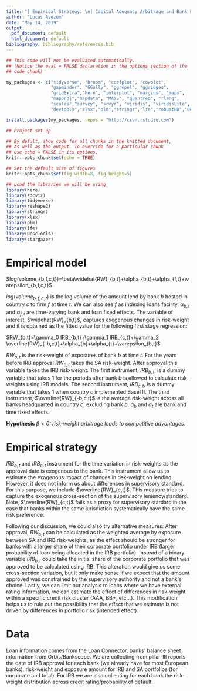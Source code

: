 ```yaml
---
title: "| Empirical Strategy: \n| Capital Adequacy Arbitrage and Bank Lending\n"
author: "Lucas Avezum"
date: "May 14, 2019"
output:
  pdf_document: default
  html_document: default
bibliography: bibliography/references.bib
---
```


```r
## This code will not be evaluated automatically.
## (Notice the eval = FALSE declaration in the options section of the
## code chunk)

my_packages <- c("tidyverse", "broom", "coefplot", "cowplot",
                 "gapminder", "GGally", "ggrepel", "ggridges",
                 "gridExtra","here", "interplot", "margins", "maps",
                 "mapproj","mapdata", "MASS", "quantreg", "rlang",
                 "scales","survey", "srvyr", "viridis", "viridisLite",
                 "devtools","xlsx","plm","stringr","lfe","robustHD","DescTools","stargazer")

install.packages(my_packages, repos = "http://cran.rstudio.com")
```


```r
## Project set up 

## By defult, show code for all chunks in the knitted document,
## as well as the output. To override for a particular chunk
## use echo = FALSE in its options.
knitr::opts_chunk$set(echo = TRUE) 

## Set the default size of figures
knitr::opts_chunk$set(fig.width=8, fig.height=5)  

## Load the libraries we will be using
library(here)
library(socviz)
library(tidyverse)
library(reshape2)
library(stringr)
library(xlsx)
library(plm)
library(lfe)
library(DescTools)
library(stargazer)

```




# Empirical model

$log(volume_{b,f,c,t})=\beta\widehat{RW}_{b,t}+\alpha_{b,t}+\alpha_{f,t}+\varepsilon_{b,f,c,t}$ \newline

$log(volume_{b,f,c,t})$ is the log volume of the amount lend by bank $b$ hosted in country $c$ to firm $f$ at time $t$. We can also see $f$ as indexing loans facility. $\alpha_{b,t}$ and $\alpha_{f,t}$ are time-varying bank and loan fixed effects. The variable of interest, $\widehat{RW}_{b,t}$, captures exogenous changes in risk-weight and it is obtained as the fitted value for the following first stage regression: \newline

$RW_{b,t}=\gamma_0 IRB_{b,t}+\gamma_1 IRB_{c,t}+\gamma_2 \overline{RW}_{-b,c,t}+\alpha_{b}+\alpha_{t}+\varepsilon_{b,t}$ \newline


$RW_{b,t}$ is the risk-weight of exposures of bank $b$ at time $t$. For the years before IRB approval $RW_{b,t}$ takes the SA risk-weight. After approval this variable takes the IRB risk-weight. The first instrument, $IRB_{b,t}$, is a dummy variable that takes 1 for the periods after bank $b$ is allowed to calculate risk-weights using IRB models. The second instrument, $IRB_{c,t}$, is a dummy variable that takes 1 when country $c$ implemented Basel II. The third instrument, $\overline{RW}_{-b,c,t}$ is the average risk-weight across all banks headquarted in country $c$, excluding bank $b$. $\alpha_{b}$ and $\alpha_{t}$ are bank and time fixed effects.\newline

**Hypothesis** *$\beta<0$: risk-weight arbitrage leads to competitive advantages.*

# Empirical strategy

$IRB_{b,t}$ and $IRB_{c,t}$ instrument for the time variation in risk-weights as the approval date is exogenous to the bank. This instrument allow us to estimate the exogenous impact of changes in risk-weight on lending. However, it does not inform us about differences in supervisory standard. For this purpose, we include $\overline{RW}_{c,t}$. This measure tries to capture the exogenous cross-section of the supervisory leniency/standard. Note, $\overline{RW}_{c,t}$ fails as a proxy for supervisory stardard in the case that banks within the same jurisdiction systematically have the same risk preference.\newline


Following our discussion, we could also try alternative measures. After approval, $RW_{b,t}$ can be calculated as the weighted average by exposure between SA and IRB risk-weights, as the effect should be stronger for banks with a larger share of their corporate portfolio under IRB (larger probability of loan being allocated in the IRB portfolio). Instead of a binary variable $IRB_{b,t}$ could take the initial share of the corporate portfolio that was approved to be calculated using IRB. This alteration would give us some cross-section variation, but it only make sense if we expect that the amount approved was constrained by the supervisory authority and not a bank's choice. Lastly, we can limit our analysis to loans where we have external rating information, we can estimate the effect of differences in risk-weight within a specific credit risk cluster (AAA, BB+, etc...). This modification helps us to rule out the possibility that the effect that we estimate is not driven by differences in portfolio risk (intended effect).\newline   


# Data

Loan information comes from the Loan Connector, banks' balance sheet information from Orbis/Bankscope. We are collecting from pillar-III reports the date of IRB approval for each bank (we already have for most European banks), risk-weight and exposure amount for IRB and SA portfolios (for corporate and total). For IRB we are also collecting for each bank the risk-weight distribution across credit rating/probability of default. 



